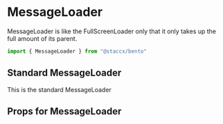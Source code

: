 

<Meta title="Components|Loaders/MessageLoader" component={MessageLoader}/>

# MessageLoader
MessageLoader is like the FullScreenLoader only that it only takes up the full amount of its parent.

```javascript
import { MessageLoader } from "@staccx/bento"
```

## Standard MessageLoader
This is the standard MessageLoader

  <Story name="Standard">
   <MessageLoader messages={messages} random/>
  </Story>


## Props for MessageLoader
<Props of={MessageLoader} />
